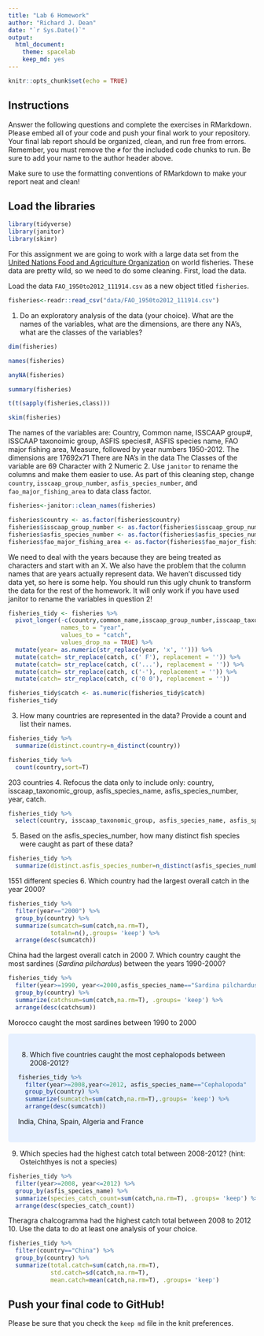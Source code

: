 ```yaml
---
title: "Lab 6 Homework"
author: "Richard J. Dean"
date: "`r Sys.Date()`"
output:
  html_document: 
    theme: spacelab
    keep_md: yes
---
```


```r
knitr::opts_chunk$set(echo = TRUE)
```

## Instructions
Answer the following questions and complete the exercises in RMarkdown. Please embed all of your code and push your final work to your repository. Your final lab report should be organized, clean, and run free from errors. Remember, you must remove the `#` for the included code chunks to run. Be sure to add your name to the author header above.  

Make sure to use the formatting conventions of RMarkdown to make your report neat and clean!  

## Load the libraries
```r
library(tidyverse)
library(janitor)
library(skimr)
```

For this assignment we are going to work with a large data set from the [United Nations Food and Agriculture Organization](http://www.fao.org/about/en/) on world fisheries. These data are pretty wild, so we need to do some cleaning. First, load the data.  

Load the data `FAO_1950to2012_111914.csv` as a new object titled `fisheries`.
```r
fisheries<-readr::read_csv("data/FAO_1950to2012_111914.csv")
```

1. Do an exploratory analysis of the data (your choice). What are the names of the variables, what are the dimensions, are there any NA's, what are the classes of the variables?  
```r
dim(fisheries)
```
```r
names(fisheries)
```
```r
anyNA(fisheries)
```
```r
summary(fisheries)
```
```r
t(t(sapply(fisheries,class)))
```
```r
skim(fisheries)
```
The names of the variables are: Country, Common name, ISSCAAP group#, ISSCAAP taxonoimic group, ASFIS species#, ASFIS species name, FAO major fishing area, Measure, followed by year numbers 1950-2012. 
The dimensions are 17692x71
There are NA's in the data
The Classes of the variable are 69 Character with 2 Numeric
2. Use `janitor` to rename the columns and make them easier to use. As part of this cleaning step, change `country`, `isscaap_group_number`, `asfis_species_number`, and `fao_major_fishing_area` to data class factor. 
```r
fisheries<-janitor::clean_names(fisheries)
```

```r
fisheries$country <- as.factor(fisheries$country)
fisheries$isscaap_group_number <- as.factor(fisheries$isscaap_group_number)
fisheries$asfis_species_number <- as.factor(fisheries$asfis_species_number)
fisheries$fao_major_fishing_area <- as.factor(fisheries$fao_major_fishing_area)
```

We need to deal with the years because they are being treated as characters and start with an X. We also have the problem that the column names that are years actually represent data. We haven't discussed tidy data yet, so here is some help. You should run this ugly chunk to transform the data for the rest of the homework. It will only work if you have used janitor to rename the variables in question 2!
```r
fisheries_tidy <- fisheries %>% 
  pivot_longer(-c(country,common_name,isscaap_group_number,isscaap_taxonomic_group,asfis_species_number,asfis_species_name,fao_major_fishing_area,measure),
               names_to = "year",
               values_to = "catch",
               values_drop_na = TRUE) %>% 
  mutate(year= as.numeric(str_replace(year, 'x', ''))) %>% 
  mutate(catch= str_replace(catch, c(' F'), replacement = '')) %>% 
  mutate(catch= str_replace(catch, c('...'), replacement = '')) %>% 
  mutate(catch= str_replace(catch, c('-'), replacement = '')) %>% 
  mutate(catch= str_replace(catch, c('0 0'), replacement = ''))

fisheries_tidy$catch <- as.numeric(fisheries_tidy$catch)
fisheries_tidy
```

3. How many countries are represented in the data? Provide a count and list their names.
```r
fisheries_tidy %>% 
  summarize(distinct.country=n_distinct(country))
```

```r
fisheries_tidy %>% 
  count(country,sort=T)
```
203 countries
4. Refocus the data only to include only: country, isscaap_taxonomic_group, asfis_species_name, asfis_species_number, year, catch.
```r
fisheries_tidy %>% 
  select(country, isscaap_taxonomic_group, asfis_species_name, asfis_species_number, year, catch)
```

5. Based on the asfis_species_number, how many distinct fish species were caught as part of these data?
```r
fisheries_tidy %>% 
  summarize(distinct.asfis_species_number=n_distinct(asfis_species_number))
```
1551 different species
6. Which country had the largest overall catch in the year 2000?
```r
fisheries_tidy %>%
  filter(year=="2000") %>% 
  group_by(country) %>% 
  summarize(sumcatch=sum(catch,na.rm=T),
            totaln=n(),.groups= 'keep') %>% 
  arrange(desc(sumcatch))
```
China had the largest overall catch in 2000
7. Which country caught the most sardines (_Sardina pilchardus_) between the years 1990-2000?
```r
fisheries_tidy %>% 
  filter(year>=1990, year<=2000,asfis_species_name=="Sardina pilchardus") %>%
  group_by(country) %>% 
  summarize(catchsum=sum(catch,na.rm=T), .groups= 'keep') %>% 
  arrange(desc(catchsum))
```
Morocco caught the most sardines between 1990 to 2000

<style>
div.blue { background-color:#e6f0ff; border-radius: 5px; padding: 20px;}
</style>
<div class = "blue">

8. Which five countries caught the most cephalopods between 2008-2012?
```r
fisheries_tidy %>% 
  filter(year>=2008,year<=2012, asfis_species_name=="Cephalopoda") %>% 
  group_by(country) %>% 
  summarize(sumcatch=sum(catch,na.rm=T),.groups= 'keep') %>% 
  arrange(desc(sumcatch))
```
India, China, Spain, Algeria and France

</div>

9. Which species had the highest catch total between 2008-2012? (hint: Osteichthyes is not a species)
```r
fisheries_tidy %>%
  filter(year>=2008, year<=2012) %>%
  group_by(asfis_species_name) %>%
  summarize(species_catch_count=sum(catch,na.rm=T), .groups= 'keep') %>% 
  arrange(desc(species_catch_count))
```
Theragra chalcogramma had the highest catch total between 2008 to 2012
10. Use the data to do at least one analysis of your choice.
```r
fisheries_tidy %>% 
  filter(country=="China") %>% 
  group_by(country) %>% 
  summarize(total.catch=sum(catch,na.rm=T),
            std.catch=sd(catch,na.rm=T),
            mean.catch=mean(catch,na.rm=T), .groups= 'keep')
```

## Push your final code to GitHub!
Please be sure that you check the `keep md` file in the knit preferences.   